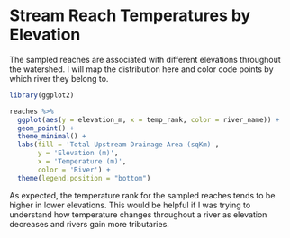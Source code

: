 # Stream Reach Temperatures by Elevation

The sampled reaches are associated with different elevations throughout the watershed. I will map the distribution here and color code points by which river they belong to.

```r
library(ggplot2)

reaches %>%
  ggplot(aes(y = elevation_m, x = temp_rank, color = river_name)) +
  geom_point() +
  theme_minimal() +
  labs(fill = 'Total Upstream Drainage Area (sqKm)',
       y = 'Elevation (m)', 
       x = 'Temperature (m)', 
       color = 'River') +
  theme(legend.position = "bottom")
```
As expected, the temperature rank for the sampled reaches tends to be higher in lower elevations. This would be helpful if I was trying to understand how temperature changes throughout a river as elevation decreases and rivers gain more tributaries.
































